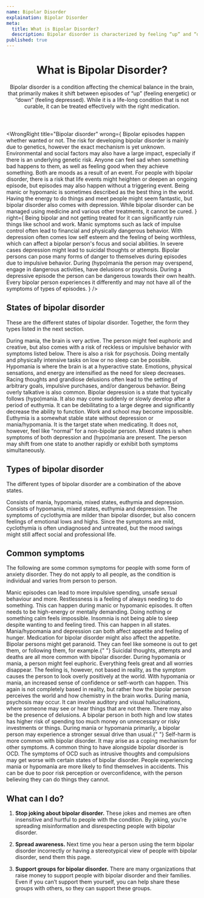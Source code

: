 ```yaml
---
name: Bipolar Disorder
explaination: Bipolar Disorder
meta:
  title: What is Bipolar Disorder?
  description: Bipolar disorder is characterized by feeling “up” and “down” in episodes. Learn more here.
published: true
---
```


<Header>

# What is Bipolar Disorder?

Bipolar disorder is a condition affecting the chemical balance in the brain, that primarily makes it shift between episodes of “up” (feeling energetic) or “down” (feeling depressed). While it is a life-long condition that is not curable, it can be treated effectively with the right medication.

</Header>

<Main>

<WrongRight
  title="Bipolar disorder"
  wrong={
    <Definition>
      <DefinitionItem summary="A choice">
        Bipolar episodes happen whether wanted or not. The risk for developing bipolar
        disorder is mainly due to genetics, however the exact mechanism is yet unknown.
        Environmental and social factors may also have a large impact, especially if there
        is an underlying genetic risk.
      </DefinitionItem>
      <DefinitionItem summary="Always based on what happens in the surrounding environment">
        Anyone can feel sad when something bad happens to them, as well as feeling good
        when they achieve something. Both are moods as a result of an event. For people
        with bipolar disorder, there is a risk that life events might heighten or deepen
        an ongoing episode, but episodes may also happen without a triggering event.
      </DefinitionItem>
      <DefinitionItem summary="Fun">
        Being manic or hypomanic is sometimes described as the best thing in the world.
        Having the energy to do things and meet people might seem fantastic, but bipolar
        disorder also comes with depression.
      </DefinitionItem>
      <DefinitionItem summary="Curable">
        While bipolar disorder can be managed using medicine and various other treatments,
        it cannot be cured.
      </DefinitionItem>
    </Definition>
  }
  right={
    <Definition>
      <DefinitionItem summary="Debilitating">
        Being bipolar and not getting treated for it can significantly ruin things like
        school and work. Manic symptoms such as lack of impulse control often lead to
        financial and physically dangerous behavior. With depression often comes low self
        esteem and the feeling of being worthless, which can affect a bipolar person's
        focus and social abilities. In severe cases depression might lead to suicidal
        thoughts or attempts.
      </DefinitionItem>
      <DefinitionItem summary="Sometimes dangerous if untreated">
        Bipolar persons can pose many forms of danger to themselves during episodes due to
        impulsive behavior. During (hypo)mania the person may overspend, engage in
        dangerous activities, have delusions or psychosis. During a depressive episode the
        person can be dangerous towards their own health.
      </DefinitionItem>
      <DefinitionItem summary="Individual">
        Every bipolar person experiences it differently and may not have all of the
        symptoms of types of episodes.
      </DefinitionItem>
    </Definition>
  }
/>

<Section>

## States of bipolar disorder

These are the different states of bipolar disorder. Together, the form they types listed in the next section.

<Definition>
  <DefinitionItem summary="Mania">
    During mania, the brain is very active. The person might feel euphoric and creative,
    but also comes with a risk of reckless or impulsive behavior with symptoms listed
    below. There is also a risk for psychosis. Doing mentally and physically intensive
    tasks on low or no sleep can be possible.
  </DefinitionItem>
  <DefinitionItem summary="Hypomania">
    Hypomania is where the brain is at a hyperactive state. Emotions, physical sensations,
    and energy are intensified as the need for sleep decreases. Racing thoughts and
    grandiose delusions often lead to the setting of arbitrary goals, impulsive purchases,
    and/or dangerous behavior. Being overly talkative is also common.
  </DefinitionItem>
  <DefinitionItem summary="Depression">
    Bipolar depression is a state that typically follows (hypo)mania. It also may come
    suddenly or slowly develop after a period of euthymia. It can be debilitating to a
    large degree and significantly decrease the ability to function. Work and school may
    become impossible.
  </DefinitionItem>
  <DefinitionItem summary="Euthymia">
    Euthymia is a somewhat stable state without depression or mania/hypomania. It is the
    target state when medicating. It does not, however, feel like “normal” for a
    non-bipolar person.
  </DefinitionItem>
  <DefinitionItem summary="Mixed states">
    Mixed states is when symptoms of both depression and (hypo)mania are present. The
    person may shift from one state to another rapidly or exhibit both symptoms
    simultaneously.
  </DefinitionItem>
</Definition>

</Section>

<Section>

## Types of bipolar disorder

The different types of bipolar disorder are a combination of the above states.

<Definition>
  <DefinitionItem summary="Bipolar 1">
    Consists of mania, hypomania, mixed states, euthymia and depression.
  </DefinitionItem>
  <DefinitionItem summary="Bipolar 2">
    Consists of hypomania, mixed states, euthymia and depression.
  </DefinitionItem>
  <DefinitionItem summary="Cyclothymia">
    The symptoms of cyclothymia are milder than bipolar disorder, but also concern
    feelings of emotional lows and highs. Since the symptoms are mild, cyclothymia is
    often undiagnosed and untreated, but the mood swings might still affect social and
    professional life.
  </DefinitionItem>
</Definition>

</Section>

<Section>

## Common symptoms

The following are some common symptoms for people with some form of anxiety disorder. They do not apply to all people, as the condition is individual and varies from person to person.

<Definition>
  <DefinitionItem summary="Impulsivity">
    Manic episodes can lead to more impulsive spending, unsafe sexual behaviour and more.
  </DefinitionItem>
  <DefinitionItem summary="Restlessness">
    Restlessness is a feeling of always needing to do something. This can happen during
    manic or hypomanic episodes. It often needs to be high-energy or mentally demanding.
    Doing nothing or something calm feels impossible.
  </DefinitionItem>
  <DefinitionItem summary="Insomnia">
    Insomnia is not being able to sleep despite wanting to and feeling tired. This can
    happen in all states.
  </DefinitionItem>
  <DefinitionItem summary="Eating too much or too little">
    Mania/hypomania and depression can both affect appetite and feeling of hunger.
    Medication for bipolar disorder might also affect the appetite.
  </DefinitionItem>
  <DefinitionItem summary="Paranoia">
    Bipolar persons might get paranoid. They can feel like someone is out to get them, or
    following them, for example.{" "}
  </DefinitionItem>
  <DefinitionItem summary="Suicidal thoughts">
    Suicidal thoughts, attempts and deaths are all more common with bipolar disorder.
  </DefinitionItem>
  <DefinitionItem summary="Euphoria">
    During hypomania or mania, a person might feel euphoric. Everything feels great and
    all worries disappear. The feeling is, however, not based in reality, as the symptom
    causes the person to look overly positively at the world.
  </DefinitionItem>
  <DefinitionItem summary="Overconfidence">
    With hypomania or mania, an increased sense of confidence or self-worth can happen.
    This again is not completely based in reality, but rather how the bipolar person
    perceives the world and how chemistry in the brain works.
  </DefinitionItem>
  <DefinitionItem summary="Psychosis">
    During mania, psychosis may occur. It can involve auditory and visual hallucinations,
    where someone may see or hear things that are not there. There may also be the
    presence of delusions.
  </DefinitionItem>
  <DefinitionItem summary="Gambling or overspending">
    A bipolar person in both high and low states has higher risk of spending too much
    money on unnecessary or risky investments or things.
  </DefinitionItem>
  <DefinitionItem summary="Hypersexuality">
    During mania or hypomania primarily, a bipolar person may experience a stronger sexual
    drive than usual.{" "}
  </DefinitionItem>
  <DefinitionItem summary="Self-harm">
    Self-harm is more common with bipolar disorder. It may arise as a coping mechanism for
    other symptoms.
  </DefinitionItem>
  <DefinitionItem summary="Intrusive thoughts">
    A common thing to have alongside bipolar disorder is OCD. The symptoms of OCD such as
    intrusive thoughts and compulsions may get worse with certain states of bipolar
    disorder.
  </DefinitionItem>
  <DefinitionItem summary="Prone to accidents">
    People experiencing mania or hypomania are more likely to find themselves in
    accidents. This can be due to poor risk perception or overconfidence, with the person
    believing they can do things they cannot.
  </DefinitionItem>
</Definition>

</Section>

<Section>

## What can I do?

1. **Stop joking about bipolar disorder.** These jokes and memes are often insensitive and hurtful to people with the condition. By joking, you’re spreading misinformation and disrespecting people with bipolar disorder.

2. **Spread awareness.** Next time you hear a person using the term bipolar disorder incorrectly or having a stereotypical view of people with bipolar disorder, send them this page.

3. **Support groups for bipolar disorder.** There are many organizations that raise money to support people with bipolar disorder and their families. Even if you can’t support them yourself, you can help share these groups with others, so they can support these groups.

</Section>

<DocLinkBanner url="https://docs.google.com/document/d/1vN_2cJPuPJISuyznDwKSrmxDLd2NBNNneTtLi98h5VM/edit?usp=sharing" />

</Main>
